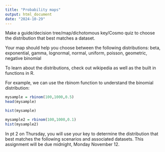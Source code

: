 ```yaml
---
title: "Probability maps"
output: html_document
date: "2024-10-29"
---
```


Make a guide/decision tree/map/dichotomous key/Cosmo quiz to choose the distribution that best matches a dataset.

Your map should help you choose between the following distributions: beta, exponential, gamma, lognormal, normal, uniform, poisson, geometric, negative binomial

To learn about the distributions, check out wikipedia as well as the built in functions in R.

For example, we can use the rbinom function to understand the binomial distribution:

```r
mysample = rbinom(100,1000,0.5)
head(mysample)

hist(mysample)

mysample2 = rbinom(100,1000,0.1)
hist(mysample2)
```


In pt 2 on Thursday, you will use your key to determine the distribution that best matches the following scenarios and associated datasets. This assignment will be due midnight, Monday November 12.
